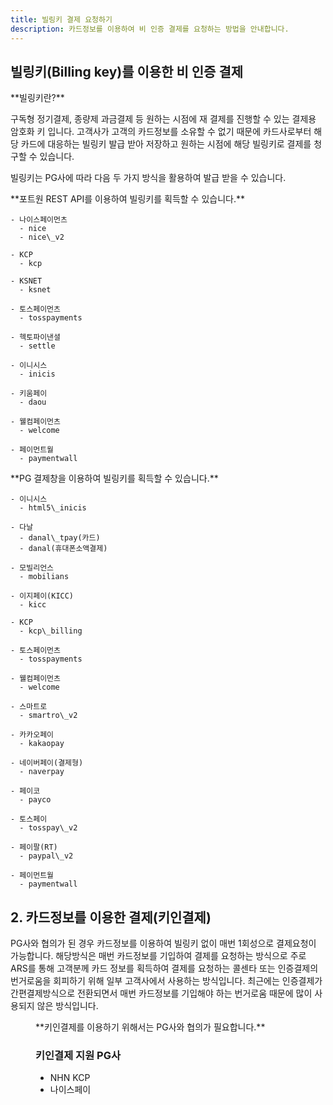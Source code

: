 ```yaml
---
title: 빌링키 결제 요청하기
description: 카드정보를 이용하여 비 인증 결제를 요청하는 방법을 안내합니다.
---
```



## 빌링키(Billing key)를 이용한 비 인증 결제

<Hint style="info">
  **빌링키란?**

  구독형 정기결제, 종량제 과금결제 등 원하는 시점에 재 결제를 진행할 수 있는 결제용 암호화 키 입니다. 고객사가 고객의 카드정보를 소유할 수 없기 때문에 카드사로부터 해당 카드에 대응하는 빌링키 발급 받아 저장하고 원하는 시점에 해당 빌링키로 결제를 청구할 수 있습니다.
</Hint>

빌링키는 PG사에 따라 다음 두 가지 방식을 활용하여 발급 받을 수 있습니다.

<Tabs>
  <Tab title="REST API">
    **포트원 REST API를 이용하여 빌링키를 획득할 수 있습니다.**

    - 나이스페이먼츠
      - nice
      - nice\_v2

    - KCP
      - kcp

    - KSNET
      - ksnet

    - 토스페이먼츠
      - tosspayments

    - 헥토파이낸셜
      - settle

    - 이니시스
      - inicis

    - 키움페이
      - daou

    - 웰컴페이먼츠
      - welcome

    - 페이먼트월
      - paymentwall
  </Tab>

  <Tab title="PG사 결제창">
    **PG 결제창을 이용하여 빌링키를 획득할 수 있습니다.**

    - 이니시스
      - html5\_inicis

    - 다날
      - danal\_tpay(카드)
      - danal(휴대폰소액결제)

    - 모빌리언스
      - mobilians

    - 이지페이(KICC)
      - kicc

    - KCP
      - kcp\_billing

    - 토스페이먼츠
      - tosspayments

    - 웰컴페이먼츠
      - welcome

    - 스마트로
      - smartro\_v2

    - 카카오페이
      - kakaopay

    - 네이버페이(결제형)
      - naverpay

    - 페이코
      - payco

    - 토스페이
      - tosspay\_v2

    - 페이팔(RT)
      - paypal\_v2

    - 페이먼트월
      - paymentwall
  </Tab>
</Tabs>

<ContentRef slug="/ko/rest-api" />

<ContentRef slug="/ko/pg" />

## 2. 카드정보를 이용한 결제(키인결제)

PG사와 협의가 된 경우 카드정보를 이용하여 빌링키 없이 매번 1회성으로 결제요청이 가능합니다.
해당방식은 매번 카드정보를 기입하여 결제를 요청하는 방식으로 주로 ARS를 통해 고객분께 카드 정보를 획득하여 결제를 요청하는 콜센타
또는 인증결제의 번거로움을 회피하기 위해 일부 고객사에서 사용하는 방식입니다.
최근에는 인증결제가 간편결제방식으로 전환되면서 매번 카드정보를 기입해야 하는 번거로움 때문에 많이 사용되지 않은 방식입니다.

<Figure src="/gitbook-assets/ko/image (302).png" caption="포트원 이용 고객사 링글 잉글리시 에듀케이션" />

<Hint style="info">
  **키인결제를 이용하기 위해서는 PG사와 협의가 필요합니다.**
</Hint>

### 키인결제 지원 PG사

- NHN KCP
- 나이스페이
